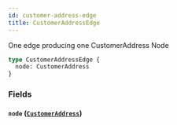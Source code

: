 ```yaml
---
id: customer-address-edge
title: CustomerAddressEdge
---
```



One edge producing one CustomerAddress Node


```graphql
type CustomerAddressEdge {
  node: CustomerAddress
}
```


### Fields

#### `node` ([`CustomerAddress`](/developers/demandhq-apis/storefront-api/graphql/reference/objects/customer-address))







